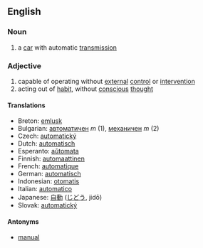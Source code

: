 ==English==

===Noun===
# a [[car]] with automatic [[transmission]]

===Adjective===
# capable of operating without [[external]] [[control]] or [[intervention]]
# acting out of [[habit]], without [[conscious]] [[thought]]

====Translations====
*Breton: [[emlusk]]
*Bulgarian: [[автоматичен]] ''m'' (1), [[механичен]] ''m'' (2)
*Czech:  [[automatický]]
*Dutch: [[automatisch]]
*Esperanto: [[aŭtomata]]
*Finnish: [[automaattinen]]
*French: [[automatique]]
*German: [[automatisch]]
*Indonesian: [[otomatis]]
*Italian: [[automatico]]
*Japanese: [[自動]] ([[じどう]], jidō)
*Slovak: [[automatický]]

====Antonyms====
*[[manual]]